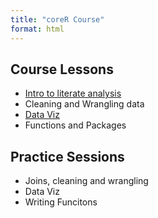 ```yaml
---
title: "coreR Course"
format: html
---
```


## Course Lessons 
- [Intro to literate analysis](docs/literateAnalysis.html)
- Cleaning and Wrangling data 
- [Data Viz](docs/data-viz.html) 
- Functions and Packages 



## Practice Sessions 
- Joins, cleaning and wrangling 
- Data Viz
- Writing Funcitons